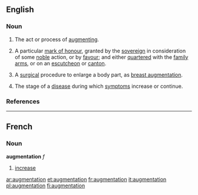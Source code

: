 ==English==

===Noun===
{{en-noun-reg}}
# The act or process of [[augment]]ing.
# {{heraldry}} A particular [[mark of honour]], granted by the [[sovereign]] in consideration of some [[noble]] action, or by [[favour]]; and either [[quarter]]ed with the [[family arms]], or on an [[escutcheon]] or [[canton]].
# {{medicine}} A [[surgical]] procedure to enlarge a body part, as [[breast augmentation]].
# {{medicine}} The stage of a [[disease]] during which [[symptom]]s increase or continue.

===References===
{{R:Heraldry 1862}}

----
==French==

===Noun===
'''augmentation''' ''f''
# [[increase]]

[[ar:augmentation]]
[[et:augmentation]]
[[fr:augmentation]]
[[it:augmentation]]
[[pl:augmentation]]
[[fi:augmentation]]